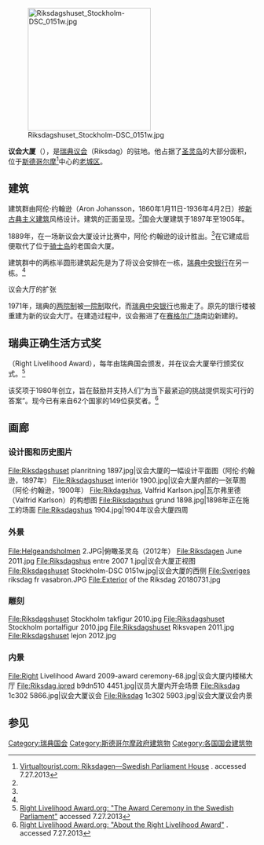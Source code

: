 {{Infobox building
| name        = 议会大厦
| native_name =''Riksdagshuset''
| former_names         =
| alternate_names      =
| image                = File:Riksdagshuset Stockholm 2011.jpg
| alt                  =
| caption              = 斯德哥尔摩议会大厦（2011年摄）
| map_type             =
| map_alt              =
| map_caption          =
| altitude             =
| building_type        =
| architectural_style  = [[新古典主义建筑|新古典主义]]及新巴洛克元素。
| structural_system    =
| cost                 =
| ren_cost             =
| location             = [[瑞典|瑞典]][[斯德哥尔摩|斯德哥尔摩]]
| address              =
| client               = 瑞典议会<br>瑞典中央银行
| owner                =
| current_tenants      =
| landlord             =
| coordinates          = {{Coord|59|19|39|N|18|04|03|E|display=inline,title|region:SE_type:landmark}}
| start_date           = 1897年
| completion_date      = 1905年
| inauguration_date    =
| renovation_date      =
| demolition_date      =
| destruction_date     =
| height               =
| diameter             =
| other_dimensions     =
| floor_count          =
| floor_area           =
| main_contractor      =
| architect            = 阿伦·约翰逊<br>（Aron Johansson）
| architecture_firm    =
| structural_engineer  =
| services_engineer    =
| civil_engineer       =
| other_designers      =
| quantity_surveyor    =
| awards               = {{Link-en|瑞典正确生活方式奖|Right Livelihood Award}}
| ren_architect        =
| ren_firm             =
| ren_str_engineer     =
| ren_serv_engineer    =
| ren_civ_engineer     =
| ren_oth_designers    =
| ren_qty_surveyor     =
| ren_awards           =
| references           =
}}
[[File:Riksdagshuset_Stockholm-DSC_0151w.jpg|250px]]

'''议会大厦'''（{{lang-sv|Riksdagshuset}}），是[[瑞典议会|瑞典议会]]（Riksdag）的驻地。他占据了[[圣灵岛|圣灵岛]]的大部分面积，位于[[斯德哥尔摩|斯德哥尔摩]]<ref name="virtualtourist">[http://www.virtualtourist.com/travel/Europe/Sweden/Stockholms_Laen/Stockholm-173634/Things_To_Do-Stockholm-Riksdagen_Swedish_Parliament-BR-1.html Virtualtourist.com: Riksdagen—Swedish Parliament House] {{Wayback|url=http://www.virtualtourist.com/travel/Europe/Sweden/Stockholms_Laen/Stockholm-173634/Things_To_Do-Stockholm-Riksdagen_Swedish_Parliament-BR-1.html |date=20150403015559 }}  . accessed 7.27.2013</ref>中心的[[斯德哥尔摩老城|老城区]]。

== 建筑 ==
建筑群由阿伦·约翰逊（Aron Johansson，1860年1月11日-1936年4月2日）按[[新古典主义建筑|新古典主义建筑]]风格设计。建筑的正面呈现{{Link-en|新巴洛克建筑风格|Baroque Revival architecture}}。<ref name="virtualtourist"/>国会大厦建筑于1897年至1905年。

1889年，在一场新议会大厦设计比赛中，阿伦·约翰逊的设计胜出。<ref name="virtualtourist"/>在它建成后便取代了位于[[骑士岛|骑士岛]]的老国会大厦。

建筑群中的两栋半圆形建筑起先是为了将议会安排在一栋，[[瑞典中央银行|瑞典中央银行]]在另一栋。<ref name="virtualtourist"/>

;议会大厅的扩张
1971年，瑞典的[[两院制|两院制]]被[[一院制|一院制]]取代，而[[瑞典中央银行|瑞典中央银行]]也搬走了。原先的银行楼被重建为新的议会大厅。在建造过程中，议会搬进了在[[赛格尔广场|赛格尔广场]]南边新建的{{Link-en|文化大楼|Kulturhuset}}。

==瑞典正确生活方式奖==
{{Link-en|瑞典正确生活方式奖|Right Livelihood Award}}（Right Livelihood Award），每年由瑞典国会颁发，并在议会大厦举行颁奖仪式。<ref>[http://www.rightlivelihood.org/award_ceremony.html Right Livelihood Award.org: "The Award Ceremony in the Swedish Parliament"] {{Wayback|url=http://www.rightlivelihood.org/award_ceremony.html |date=20130801005938 }} accessed 7.27.2013</ref> 

该奖项于1980年创立，旨在鼓励并支持人们“为当下最紧迫的挑战提供现实可行的答案”。现今已有来自62个国家的149位获奖者。<ref>[http://www.rightlivelihood.org/about_the_award.html Right Livelihood Award.org: "About the Right Livelihood Award"] {{Wayback|url=http://www.rightlivelihood.org/about_the_award.html |date=20130801012608 }} . accessed 7.27.2013</ref>

==画廊==
===设计图和历史图片===
<gallery widths=150px heights=110px>
File:Riksdagshuset planritning 1897.jpg|议会大厦的一幅设计平面图（阿伦·约翰逊，1897年）
File:Riksdagshuset interiör 1900.jpg|议会大厦内部的一张草图（阿伦·约翰逊，1900年）
File:Rikdagshus, Valfrid Karlson.jpg|瓦尔弗里德（Valfrid Karlson）的构想图
File:Riksdagshus grund 1898.jpg|1898年正在施工的场面
File:Riksdagshus 1904.jpg|1904年议会大厦四周
</gallery>

===外景===
<gallery widths=150px heights=110px>
File:Helgeandsholmen 2.JPG|俯瞰圣灵岛（2012年）
File:Riksdagen June 2011.jpg
File:Riksdagshus entre 2007 1.jpg|议会大厦正视图
File:Riksdagshuset Stockholm-DSC 0151w.jpg|议会大厦的西侧
File:Sveriges riksdag fr vasabron.JPG
File:Exterior of the Riksdag 20180731.jpg
</gallery>

===雕刻===
<gallery widths=150px heights=110px>
File:Riksdagshuset Stockholm takfigur 2010.jpg
File:Riksdagshuset Stockholm portalfigur 2010.jpg
File:Riksdagshuset Riksvapen 2011.jpg
File:Riksdagshuset lejon 2012.jpg
</gallery>

===内景===
<gallery widths=150px heights=110px>
File:Right Livelihood Award 2009-award ceremony-68.jpg|议会大厦内楼梯大厅
File:Riksdag.ipred b9dn510 4451.jpg|议员大厦内开会场景
File:Riksdag 1c302 5866.jpg|议会大厦议会
File:Riksdag 1c302 5903.jpg|议会大厦议会内景
</gallery>

==参见==
{{Reflist|2}}

[[Category:瑞典国会|Category:瑞典国会]]
[[Category:斯德哥尔摩政府建筑物|Category:斯德哥尔摩政府建筑物]]
[[Category:各国国会建筑物|Category:各国国会建筑物]]